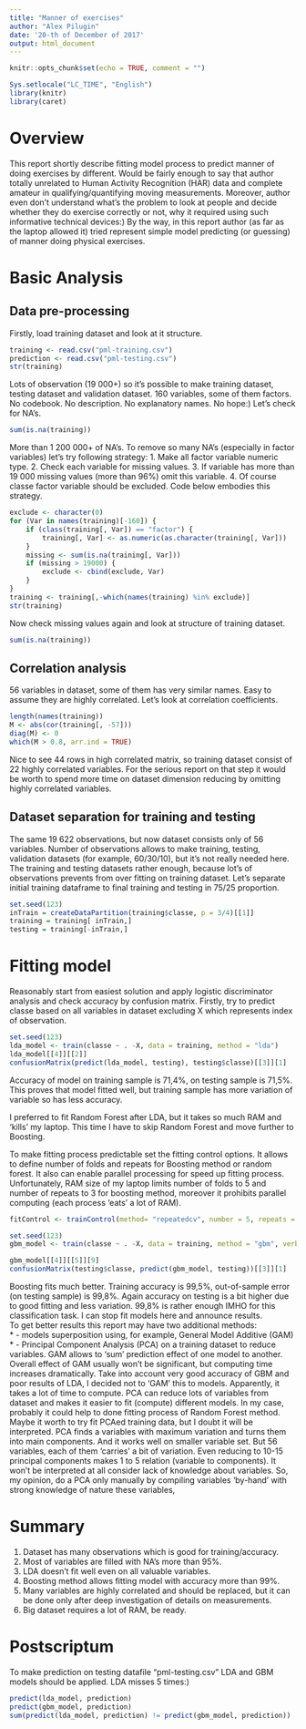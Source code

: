 ```yaml
---
title: "Manner of exercises"
author: "Alex Pilugin"
date: '20-th of December of 2017'
output: html_document
---
```


```r
knitr::opts_chunk$set(echo = TRUE, comment = "")
```
```r
Sys.setlocale("LC_TIME", "English")
library(knitr)
library(caret)
```

# Overview  
This report shortly describe fitting model process to predict manner of doing exercises by different. Would be fairly enough to say that author totally unrelated to Human Activity Recognition (HAR) data and complete amateur in qualifying/quantifying moving measurements. Moreover, author even don't understand what's the problem to look at people and decide whether they do exercise correctly or not, why it required using such informative technical devices:)
By the way, in this report author (as far as the laptop allowed it) tried represent simple model predicting (or guessing) of manner doing physical exercises.

# Basic Analysis  
## Data pre-processing  
Firstly, load training dataset and look at it structure.
```r
training <- read.csv("pml-training.csv")
prediction <- read.csv("pml-testing.csv")
str(training)
```
Lots of observation (19 000+) so it's possible to make training dataset, testing dataset and validation dataset. 160 variables, some of them factors. No codebook. No description. No explanatory names. No hope:) Let's check for NA's.
```r
sum(is.na(training))
```

More than 1 200 000+ of NA's. To remove so many NA's (especially in factor variables) let's try following strategy:
1. Make all factor variable numeric type.
2. Check each variable for missing values.
3. If variable has more than 19 000 missing values (more than 96%) omit this variable.
4. Of course classe factor variable should be excluded.
Code below embodies this strategy.
```r
exclude <- character(0)
for (Var in names(training)[-160]) {
    if (class(training[, Var]) == "factor") {
        training[, Var] <- as.numeric(as.character(training[, Var]))
    }
    missing <- sum(is.na(training[, Var]))
    if (missing > 19000) {
        exclude <- cbind(exclude, Var)
    }
}
training <- training[,-which(names(training) %in% exclude)] 
str(training)
```
Now check missing values again and look at structure of training dataset.
```r
sum(is.na(training))
```
## Correlation analysis
56 variables in dataset, some of them has very similar names. Easy to assume they are highly correlated. Let's look at correlation coefficients.
```r
length(names(training))
M <- abs(cor(training[, -57]))
diag(M) <- 0
which(M > 0.8, arr.ind = TRUE)
```
Nice to see 44 rows in high correlated matrix, so training dataset consist of 22 highly correlated variables. For the serious report on that step it would be worth to spend more time on dataset dimension reducing by omitting highly correlated variables.


## Dataset separation for training and testing  
The same 19 622 observations, but now dataset consists only of 56 variables. Number of observations allows to make training, testing, validation datasets (for example, 60/30/10), but it's not really needed here. The training and testing datasets rather enough, because lot's of observations prevents from over fitting on training dataset. Let's separate initial training dataframe to final training and testing in 75/25 proportion. 
```r
set.seed(123)
inTrain = createDataPartition(training$classe, p = 3/4)[[1]]
training = training[ inTrain,]
testing = training[-inTrain,]
```

# Fitting model  
Reasonably start from easiest solution and apply logistic discriminator analysis and check accuracy by confusion matrix. Firstly, try to predict classe based on all variables in dataset excluding X which represents index of observation.
```r
set.seed(123)
lda_model <- train(classe ~ . -X, data = training, method = "lda")
lda_model[[4]][[2]]
confusionMatrix(predict(lda_model, testing), testing$classe)[[3]][1]
```
Accuracy of model on training sample is 71,4%, on testing sample is 71,5%. This proves that model fitted well, but training sample has more variation of variable so has less accuracy.  

I preferred to fit Random Forest after LDA, but it takes so much RAM and 'kills' my laptop. This time I have to skip Random Forest and move further to Boosting.  

To make fitting process predictable set the fitting control options. It allows to define number of folds and repeats for Boosting method or random forest. It also can enable parallel processing for speed up fitting process. Unfortunately, RAM size of my laptop limits number of folds to 5 and number of repeats to 3 for boosting method, moreover it prohibits parallel computing (each process 'eats' a lot of RAM).  
```r
fitControl <- trainControl(method= "repeatedcv", number = 5, repeats = 3)
```
```r
set.seed(123)
gbm_model <- train(classe ~ . -X, data = training, method = "gbm", verbose = FALSE, trControl = fitControl)
```
```r
gbm_model[[4]][[5]][9]
confusionMatrix(testing$classe, predict(gbm_model, testing))[[3]][1]
```
Boosting fits much better. Training accuracy is 99,5%, out-of-sample error (on testing sample) is 99,8%. Again accuracy on testing is a bit higher due to good fitting and less variation. 99,8% is rather enough IMHO for this classification task. I can stop fit models here and announce results.  
To get better results this report may have two additional methods:  
* - models superposition using, for example, General Model Additive (GAM)
* - Principal Component Analysis (PCA) on a training dataset to reduce variables.
GAM allows to 'sum' prediction effect of one model to another. Overall effect of GAM usually won't be significant, but computing time increases dramatically. Take into account very good accuracy of GBM and poor results of LDA, I decided not to 'GAM' this to models. Apparently, it takes a lot of time to compute.
PCA can reduce lots of variables from dataset and makes it easier to fit (compute) different models. In my case, probably it could help to done fitting process of Random Forest method. Maybe it worth to try fit PCAed training data, but I doubt it will be interpreted. PCA finds a variables with maximum variation and turns them into main components. And it works well on smaller variable set. But 56 variables, each of them 'carries' a bit of variation. Even reducing to 10-15 principal components makes 1 to 5 relation (variable to components). It won't be interpreted at all consider lack of knowledge about variables. So, my opinion, do a PCA only manually by compiling variables 'by-hand' with strong knowledge of nature these variables, 


# Summary  
1. Dataset has many observations which is good for training/accuracy.
2. Most of variables are filled with NA's more than 95%.
3. LDA doesn't fit well even on all valuable variables.
4. Boosting method allows fitting model with accuracy more than 99%.
5. Many variables are highly correlated and should be replaced, but it can be done only after deep investigation of details on measurements.
6. Big dataset requires a lot of RAM, be ready.


# Postscriptum
To make prediction on testing datafile "pml-testing.csv" LDA and GBM models should be applied. LDA misses 5 times:)
```r
predict(lda_model, prediction)
predict(gbm_model, prediction)
sum(predict(lda_model, prediction) != predict(gbm_model, prediction))
```